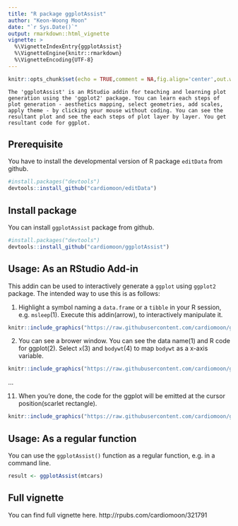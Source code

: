 ```yaml
---
title: "R package ggplotAssist"
author: "Keon-Woong Moon"
date: "`r Sys.Date()`"
output: rmarkdown::html_vignette
vignette: >
  %\VignetteIndexEntry{ggplotAssist}
  %\VignetteEngine{knitr::rmarkdown}
  %\VignetteEncoding{UTF-8}
---
```

```r
knitr::opts_chunk$set(echo = TRUE,comment = NA,fig.align='center',out.width="90%")
```

```
The 'ggplotAssist' is an RStudio addin for teaching and learning plot generation using the 'ggplot2' package. You can learn each steps of plot generation - aesthetics mapping, select geometries, add scales, apply theme - by clicking your mouse without coding. You can see the resultant plot and see the each steps of plot layer by layer. You get resultant code for ggplot. 
```

## Prerequisite

You have to install the developmental version of R package `editData` from github.

```r
#install.packages("devtools")
devtools::install_github("cardiomoon/editData")
```

## Install package

You can install `ggplotAssist` package from github. 

```r
#install.packages("devtools")
devtools::install_github("cardiomoon/ggplotAssist")
```

## Usage: As an RStudio Add-in

This addin can be used to interactively generate a `ggplot` using `ggplot2` package.
The intended way to use this is as follows:

1. Highlight a symbol naming a `data.frame` or a `tibble` in your R session, e.g. `msleep`(1). Execute this addin(arrow), to interactively manipulate it.

```r
knitr::include_graphics("https://raw.githubusercontent.com/cardiomoon/ggplotAssistFigures/master/1.jpg")
```

2. You can see a brower window. You can see the data name(1) and R code for ggplot(2). Select `x`(3) and  `bodywt`(4) to map `bodywt` as a x-axis variable.

```r
knitr::include_graphics("https://raw.githubusercontent.com/cardiomoon/ggplotAssistFigures/master/2.jpg")
```

... 

11. When you're done, the code for the ggplot will be emitted at the cursor position(scarlet rectangle).

```r
knitr::include_graphics("https://raw.githubusercontent.com/cardiomoon/ggplotAssistFigures/master/12.jpg")
```

## Usage: As a regular function

You can use the `ggplotAssist()` function as a regular function, e.g. in a command line.

```r
result <- ggplotAssist(mtcars)
```

## Full vignette 

You can find full vignette here. http://rpubs.com/cardiomoon/321791